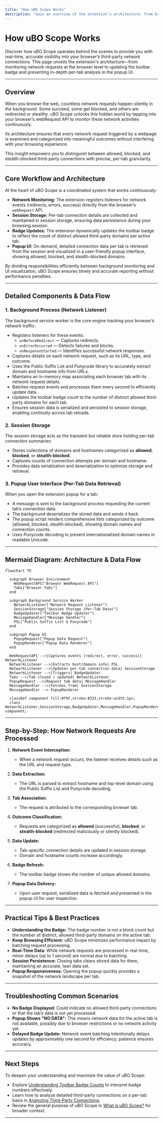 ```yaml
---
title: "How uBO Scope Works"
description: "Gain an overview of the extension’s architecture: from background network monitoring via browser APIs, to real-time badge updates, to in-depth per-tab analysis. Includes a clear Mermaid diagram mapping out main components and data flows between network requests, tab session storage, and the popup UI."
---
```


# How uBO Scope Works

Discover how uBO Scope operates behind the scenes to provide you with real-time, accurate visibility into your browser’s third-party network connections. This page unveils the extension's architecture—from monitoring network requests at the browser level to updating the toolbar badge and presenting in-depth per-tab analysis in the popup UI.

---

## Overview

When you browse the web, countless network requests happen silently in the background. Some succeed, some get blocked, and others are redirected or stealthy. uBO Scope unlocks this hidden world by tapping into your browser’s webRequest API to monitor these network activities continuously.

Its architecture ensures that every network request triggered by a webpage is examined and categorized into meaningful outcomes without interfering with your browsing experience.

This insight empowers you to distinguish between allowed, blocked, and stealth-blocked third-party connections with precise, per-tab granularity.

---

## Core Workflow and Architecture

At the heart of uBO Scope is a coordinated system that works continuously:

- **Network Monitoring:** The extension registers listeners for network events (redirects, errors, success) directly from the browser’s `webRequest` API.
- **Session Storage:** Per-tab connection details are collected and maintained in session storage, ensuring data persistence during your browsing session.
- **Badge Updates:** The extension dynamically updates the toolbar badge to reflect the count of distinct allowed third-party domains per active tab.
- **Popup UI:** On demand, detailed connection data per tab is retrieved from the session and visualized in a user-friendly popup interface, showing allowed, blocked, and stealth-blocked domains.

By dividing responsibilities efficiently between background monitoring and UI visualization, uBO Scope ensures timely and accurate reporting without performance penalties.

---

## Detailed Components & Data Flow

### 1. Background Process (Network Listener)

The background service worker is the core engine tracking your browser’s network traffic:

- Registers listeners for these events:
  - `onBeforeRedirect` — Captures redirects.
  - `onErrorOccurred` — Detects failures and blocks.
  - `onResponseStarted` — Identifies successful network responses.
- Captures details on each network request, such as its URL, type, and outcome.
- Uses the Public Suffix List and Punycode library to accurately extract domain and hostname info from URLs.
- Maintains an in-memory map associating each browser tab with its network request details.
- Batches request events and processes them every second to efficiently update data.
- Updates the toolbar badge count to the number of distinct allowed third-party domains for each tab.
- Ensures session data is serialized and persisted to session storage, enabling continuity across tab reloads.

### 2. Session Storage

The session storage acts as the transient but reliable store holding per-tab connection summaries:

- Stores collections of domains and hostnames categorized as **allowed**, **blocked**, or **stealth-blocked**.
- Captures counts of connection attempts per domain and hostname.
- Provides data serialization and deserialization to optimize storage and retrieval.

### 3. Popup User Interface (Per-Tab Data Retrieval)

When you open the extension popup for a tab:

- A message is sent to the background process requesting the current tab’s connection data.
- The background deserializes the stored data and sends it back.
- The popup script renders comprehensive lists categorized by outcome (allowed, blocked, stealth-blocked), showing domain names and connection counts.
- Uses Punycode decoding to present internationalized domain names in readable Unicode.

---

## Mermaid Diagram: Architecture & Data Flow

```mermaid
flowchart TD

  subgraph Browser Environment
    WebRequestAPI["Browser WebRequest API"]
    Tabs["Browser Tabs"]
  end

  subgraph Background Service Worker
    NetworkListener["Network Request Listener"]
    SessionStorage["Session Storage (Per-Tab Data)"]
    BadgeUpdater["Toolbar Badge Updater"]
    MessageHandler["Message Handler"]
    PSL["Public Suffix List & Punycode"]
  end

  subgraph Popup UI
    PopupRequest["Popup Data Request"]
    PopupRenderer["Popup Data Renderer"]
  end

  WebRequestAPI -->|Captures events (redirect, error, success)| NetworkListener
  NetworkListener -->|Extracts host/domain info| PSL
  NetworkListener -->|Updates per-tab connection data| SessionStorage
  NetworkListener -->|Triggers| BadgeUpdater
  Tabs -->|Tab closed / updated| NetworkListener
  PopupRequest -->|Request tab data| MessageHandler
  MessageHandler -->|Fetches from| SessionStorage
  MessageHandler --> PopupRenderer

  classDef component fill:#f9f,stroke:#333,stroke-width:1px;
  class NetworkListener,SessionStorage,BadgeUpdater,MessageHandler,PopupRenderer,PopupRequest,PSL component;
```

---

## Step-by-Step: How Network Requests Are Processed

1. **Network Event Interception:**
   - When a network request occurs, the listener receives details such as the URL and request type.

2. **Data Extraction:**
   - The URL is parsed to extract hostname and top-level domain using the Public Suffix List and Punycode decoding.

3. **Tab Association:**
   - The request is attributed to the corresponding browser tab.

4. **Outcome Classification:**
   - Requests are categorized as **allowed** (successful), **blocked**, or **stealth-blocked** (redirected maliciously or silently blocked).

5. **Data Update:**
   - Tab-specific connection details are updated in session storage.
   - Domain and hostname counts increase accordingly.

6. **Badge Refresh:**
   - The toolbar badge shows the number of unique allowed domains.

7. **Popup Data Delivery:**
   - Upon user request, serialized data is fetched and presented in the popup UI for user inspection.

---

## Practical Tips & Best Practices

- **Understanding the Badge:** The badge number is not a block count but the number of distinct, allowed third-party domains on the active tab.
- **Keep Browsing Efficient:** uBO Scope minimizes performance impact by batching request processing.
- **Real-Time Data:** While network requests are processed in real-time, minor delays (up to 1 second) are normal due to batching.
- **Session Persistence:** Closing tabs clears stored data for them, maintaining an accurate, lean data set.
- **Popup Responsiveness:** Opening the popup quickly provides a snapshot of the network landscape per tab.

---

## Troubleshooting Common Scenarios

- **No Badge Displayed:** Could indicate no allowed third-party connections or that the tab’s data is not yet processed.
- **Popup Shows "NO DATA":** This means network data for the active tab is not available, possibly due to browser restrictions or no network activity yet.
- **Delayed Badge Update:** Network event batching intentionally delays updates by approximately one second for efficiency; patience ensures accuracy.

---

## Next Steps

To deepen your understanding and maximize the value of uBO Scope:
- Explore [Understanding Toolbar Badge Counts](/guides/core-workflows/understanding-badge-counts) to interpret badge numbers effectively.
- Learn how to analyze detailed third-party connections on a per-tab basis in [Analyzing Third-Party Connections](/guides/core-workflows/analyzing-connections).
- Review the general purpose of uBO Scope in [What is uBO Scope?](/overview/intro-core-value/product-purpose) for broader context.

---